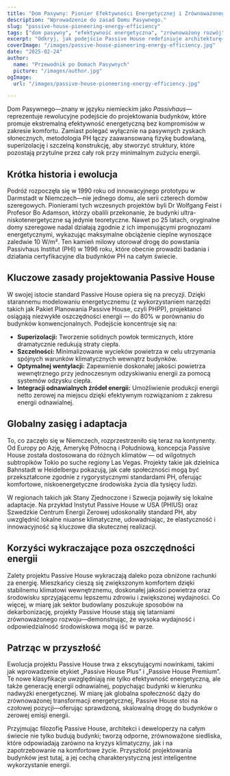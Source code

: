 ```yaml
---
title: "Dom Pasywny: Pionier Efektywności Energetycznej i Zrównoważonego Komfortu"
description: "Wprowadzenie do zasad Domu Pasywnego."
slug: "passive-house-pioneering-energy-efficiency"
tags: ["dom pasywny", "efektywność energetyczna", "zrównoważony rozwój", "zero netto"]
excerpt: "Odkryj, jak podejście Passive House redefiniuje architekturę—zapewniając doskonały komfort wewnętrzny, drastycznie zmniejszone zużycie energii oraz znaczną redukcję emisji dwutlenku węgla, niezależnie od typu budynku czy klimatu."
coverImage: "/images/passive-house-pioneering-energy-efficiency.jpg"
date: "2025-02-24"
author:
  name: "Przewodnik po Domach Pasywnych"
  picture: "/images/author.jpg"
ogImage:
  url: "/images/passive-house-pioneering-energy-efficiency.jpg"

---
```

Dom Pasywnego—znany w języku niemieckim jako *Passivhaus*—reprezentuje rewolucyjne podejście do projektowania budynków, które promuje ekstremalną efektywność energetyczną bez kompromisów w zakresie komfortu. Zamiast polegać wyłącznie na pasywnych zyskach słonecznych, metodologia PH łączy zaawansowaną fizykę budowlaną, superizolację i szczelną konstrukcję, aby stworzyć struktury, które pozostają przytulne przez cały rok przy minimalnym zużyciu energii.

## Krótka historia i ewolucja

Podróż rozpoczęła się w 1990 roku od innowacyjnego prototypu w Darmstadt w Niemczech—nie jednego domu, ale serii czterech domów szeregowych. Pionierami tych wczesnych projektów byli Dr Wolfgang Feist i Profesor Bo Adamson, którzy obalili przekonanie, że budynki ultra-niskotenergetyczne są jedynie teoretyczne. Nawet po 25 latach, oryginalne domy szeregowe nadal działają zgodnie z ich imponującymi prognozami energetycznymi, wykazując maksymalne obciążenie cieplne wynoszące zaledwie 10 W/m². Ten kamień milowy utorował drogę do powstania Passivhaus Institut (PHI) w 1996 roku, które obecnie prowadzi badania i działania certyfikacyjne dla budynków PH na całym świecie.
## Kluczowe zasady projektowania Passive House

W swojej istocie standard Passive House opiera się na precyzji. Dzięki starannemu modelowaniu energetycznemu (z wykorzystaniem narzędzi takich jak Pakiet Planowania Passive House, czyli PHPP), projektanci osiągają niezwykłe oszczędności energii — do 80% w porównaniu do budynków konwencjonalnych. Podejście koncentruje się na:
- **Superizolacji:** Tworzenie solidnych powłok termicznych, które dramatycznie redukują straty ciepła.
- **Szczelności:** Minimalizowanie wycieków powietrza w celu utrzymania spójnych warunków klimatycznych wewnątrz budynków.
- **Optymalnej wentylacji:** Zapewnienie doskonałej jakości powietrza wewnętrznego przy jednoczesnym odzyskiwaniu energii za pomocą systemów odzysku ciepła.
- **Integracji odnawialnych źródeł energii:** Umożliwienie produkcji energii netto zerowej na miejscu dzięki efektywnym rozwiązaniom z zakresu energii odnawialnej.

## Globalny zasięg i adaptacja

To, co zaczęło się w Niemczech, rozprzestrzeniło się teraz na kontynenty. Od Europy po Azję, Amerykę Północną i Południową, koncepcja Passive House została dostosowana do różnych klimatów — od wilgotnych subtropików Tokio po suche regiony Las Vegas. Projekty takie jak dzielnica Bahnstadt w Heidelbergu pokazują, jak całe społeczności mogą być przekształcone zgodnie z rygorystycznymi standardami PH, oferując komfortowe, niskoenergetyczne środowiska życia dla tysięcy ludzi.

W regionach takich jak Stany Zjednoczone i Szwecja pojawiły się lokalne adaptacje. Na przykład Instytut Passive House w USA (PHIUS) oraz Szwedzkie Centrum Energii Zerowej udoskonaliły standard PH, aby uwzględnić lokalne niuanse klimatyczne, udowadniając, że elastyczność i innowacyjność są kluczowe dla skutecznej realizacji.
## Korzyści wykraczające poza oszczędności energii

Zalety projektu Passive House wykraczają daleko poza obniżone rachunki za energię. Mieszkańcy cieszą się zwiększonym komfortem dzięki stabilnemu klimatowi wewnętrznemu, doskonałej jakości powietrza oraz środowisku sprzyjającemu lepszemu zdrowiu i zwiększonej wydajności. Co więcej, w miarę jak sektor budowlany poszukuje sposobów na dekarbonizację, projekty Passive House stają się latarniami zrównoważonego rozwoju—demonstrując, że wysoka wydajność i odpowiedzialność środowiskowa mogą iść w parze.

## Patrząc w przyszłość

Ewolucja projektu Passive House trwa z ekscytującymi nowinkami, takimi jak wprowadzenie etykiet „Passive House Plus” i „Passive House Premium”. Te nowe klasyfikacje uwzględniają nie tylko efektywność energetyczną, ale także generację energii odnawialnej, popychając budynki w kierunku nadwyżki energetycznej. W miarę jak globalna społeczność dąży do zrównoważonej transformacji energetycznej, Passive House stoi na czołowej pozycji—oferując sprawdzoną, skalowalną drogę do budynków o zerowej emisji energii.

Przyjmując filozofię Passive House, architekci i deweloperzy na całym świecie nie tylko budują budynki; tworzą odporne, zrównoważone siedliska, które odpowiadają zarówno na kryzys klimatyczny, jak i na zapotrzebowanie na komfortowe życie. Przyszłość projektowania budynków jest tutaj, a jej cechą charakterystyczną jest inteligentne wykorzystanie energii.
